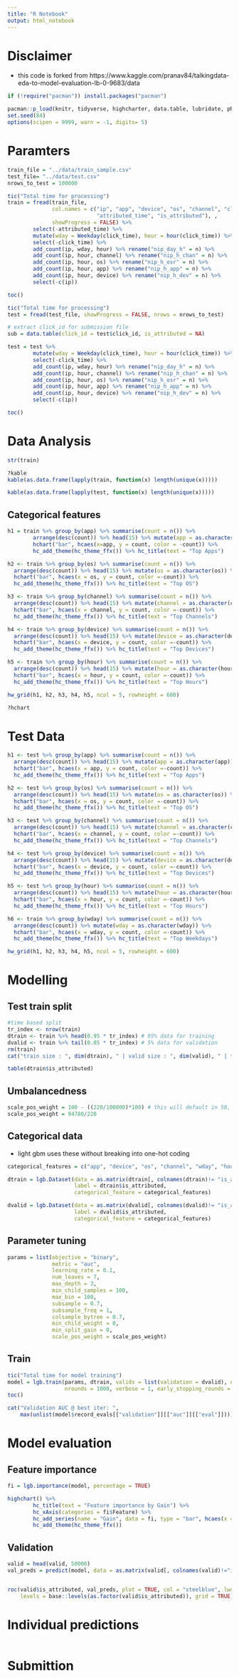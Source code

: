 ```yaml
---
title: "R Notebook"
output: html_notebook
---
```



# Disclaimer
- this code is forked from https://www.kaggle.com/pranav84/talkingdata-eda-to-model-evaluation-lb-0-9683/data

```r
if (!require("pacman")) install.packages("pacman")

pacman::p_load(knitr, tidyverse, highcharter, data.table, lubridate, pROC, tictoc, DescTools, lightgbm)
set.seed(84)               
options(scipen = 9999, warn = -1, digits= 5)

```

# Paramters
```r
train_file = "../data/train_sample.csv"
test_file= "../data/test.csv"
nrows_to_test = 100000

```


```r
tic("Total time for processing")
train = fread(train_file, 
              col.names = c("ip", "app", "device", "os", "channel", "click_time",
                            "attributed_time", "is_attributed"), ,
              showProgress = FALSE) %>%
        select(-attributed_time) %>%
        mutate(wday = Weekday(click_time), hour = hour(click_time)) %>%
        select(-click_time) %>%
        add_count(ip, wday, hour) %>% rename("nip_day_h" = n) %>%
        add_count(ip, hour, channel) %>% rename("nip_h_chan" = n) %>%
        add_count(ip, hour, os) %>% rename("nip_h_osr" = n) %>%
        add_count(ip, hour, app) %>% rename("nip_h_app" = n) %>%
        add_count(ip, hour, device) %>% rename("nip_h_dev" = n) %>%
        select(-c(ip))

toc()
```

```r
tic("Total time for processing")
test = fread(test_file, showProgress = FALSE, nrows = nrows_to_test) 

# extract click_id for submission file
sub = data.table(click_id = test$click_id, is_attributed = NA)

test = test %>%
        mutate(wday = Weekday(click_time), hour = hour(click_time)) %>%
        select(-click_time) %>%
        add_count(ip, wday, hour) %>% rename("nip_day_h" = n) %>%
        add_count(ip, hour, channel) %>% rename("nip_h_chan" = n) %>%
        add_count(ip, hour, os) %>% rename("nip_h_osr" = n) %>%
        add_count(ip, hour, app) %>% rename("nip_h_app" = n) %>%
        add_count(ip, hour, device) %>% rename("nip_h_dev" = n) %>%
        select(-c(ip))

toc()

```

# Data Analysis
```r
str(train)

```

```r
?kable
kable(as.data.frame(lapply(train, function(x) length(unique(x)))))

kable(as.data.frame(lapply(test, function(x) length(unique(x)))))
```

## Categorical features
```r
h1 = train %>% group_by(app) %>% summarise(count = n()) %>%
        arrange(desc(count)) %>% head(15) %>% mutate(app = as.character(app)) %>%
        hchart("bar", hcaes(x=app, y = count, color = -count)) %>%
        hc_add_theme(hc_theme_ffx()) %>% hc_title(text = "Top Apps")

h2 <- train %>% group_by(os) %>% summarise(count = n()) %>% 
  arrange(desc(count)) %>% head(15) %>% mutate(os = as.character(os)) %>%
  hchart("bar", hcaes(x = os, y = count, color =-count)) %>%
  hc_add_theme(hc_theme_ffx()) %>% hc_title(text = "Top OS")

h3 <- train %>% group_by(channel) %>% summarise(count = n()) %>% 
  arrange(desc(count)) %>% head(15) %>% mutate(channel = as.character(channel)) %>%
  hchart("bar", hcaes(x = channel, y = count, color =-count)) %>%
  hc_add_theme(hc_theme_ffx()) %>% hc_title(text = "Top Channels")

h4 <- train %>% group_by(device) %>% summarise(count = n()) %>% 
  arrange(desc(count)) %>% head(15) %>% mutate(device = as.character(device)) %>%
  hchart("bar", hcaes(x = device, y = count, color =-count)) %>%
  hc_add_theme(hc_theme_ffx()) %>% hc_title(text = "Top Devices")

h5 <- train %>% group_by(hour) %>% summarise(count = n()) %>%
  arrange(desc(count)) %>% head(15) %>% mutate(hour = as.character(hour)) %>%
  hchart("bar", hcaes(x = hour, y = count, color =-count)) %>%
  hc_add_theme(hc_theme_ffx()) %>% hc_title(text = "Top Hours")

hw_grid(h1, h2, h3, h4, h5, ncol = 5, rowheight = 600)

```


```r
?hchart

```


# Test Data
```r
h1 <- test %>% group_by(app) %>% summarise(count = n()) %>% 
  arrange(desc(count)) %>% head(15) %>% mutate(app = as.character(app)) %>%
  hchart("bar", hcaes(x = app, y = count, color =-count)) %>%
  hc_add_theme(hc_theme_ffx()) %>% hc_title(text = "Top Apps")

h2 <- test %>% group_by(os) %>% summarise(count = n()) %>% 
  arrange(desc(count)) %>% head(15) %>% mutate(os = as.character(os)) %>%
  hchart("bar", hcaes(x = os, y = count, color =-count)) %>%
  hc_add_theme(hc_theme_ffx()) %>% hc_title(text = "Top OS")

h3 <- test %>% group_by(channel) %>% summarise(count = n()) %>% 
  arrange(desc(count)) %>% head(15) %>% mutate(channel = as.character(channel)) %>%
  hchart("bar", hcaes(x = channel, y = count, color =-count)) %>%
  hc_add_theme(hc_theme_ffx()) %>% hc_title(text = "Top Channels")

h4 <- test %>% group_by(device) %>% summarise(count = n()) %>% 
  arrange(desc(count)) %>% head(15) %>% mutate(device = as.character(device)) %>%
  hchart("bar", hcaes(x = device, y = count, color =-count)) %>%
  hc_add_theme(hc_theme_ffx()) %>% hc_title(text = "Top Devices")

h5 <- test %>% group_by(hour) %>% summarise(count = n()) %>%
  arrange(desc(count)) %>% head(15) %>% mutate(hour = as.character(hour)) %>%
  hchart("bar", hcaes(x = hour, y = count, color =-count)) %>%
  hc_add_theme(hc_theme_ffx()) %>% hc_title(text = "Top Hours")

h6 <- train %>% group_by(wday) %>% summarise(count = n()) %>%
  arrange(desc(count)) %>% mutate(wday = as.character(wday)) %>%
  hchart("bar", hcaes(x = wday, y = count, color =-count)) %>%
  hc_add_theme(hc_theme_ffx()) %>% hc_title(text = "Top Weekdays")

hw_grid(h1, h2, h3, h4, h5, ncol = 5, rowheight = 600)

```


# Modelling 

## Test train split
```r
#time based split
tr_index <- nrow(train)
dtrain <- train %>% head(0.95 * tr_index) # 95% data for training
dvalid <- train %>% tail(0.05 * tr_index) # 5% data for validation
rm(train)
cat("train size : ", dim(dtrain), " | valid size : ", dim(valid), " | test  size : ", dim(test))
```

```r
table(dtrain$is_attributed)

```

## Umbalancedness
```r
scale_pos_weight = 100 - ((220/100000)*100) # this will default in 50, as 50% of the data is positive
scale_pos_weight = 94780/220

```


## Categorical data
- light gbm uses these without breaking into one-hot coding

```r
categorical_features = c("app", "device", "os", "channel", "wday", "hour")

dtrain = lgb.Dataset(data = as.matrix(dtrain[, colnames(dtrain)!= "is_attributed"]),
                     label = dtrain$is_attributed, 
                     categorical_feature = categorical_features)

dvalid = lgb.Dataset(data = as.matrix(dvalid[, colnames(dvalid)!= "is_attributed"]),
                     label = dvalid$is_attributed, 
                     categorical_feature = categorical_features)
```

## Parameter tuning
```r
params = list(objective = "binary", 
              metric = "auc", 
              learning_rate = 0.1,
              num_leaves = 7,
              max_depth = 3,
              min_child_samples = 100, 
              max_bin = 100,
              subsample = 0.7,
              subsample_freq = 1,
              colsample_bytree = 0.7,
              min_child_weight = 0,
              min_split_gain = 0,
              scale_pos_weight = scale_pos_weight)

```

## Train
```r
tic("Total time for model training")
model = lgb.train(params, dtrain, valids = list(validation = dvalid), nthread = 4,
                  nrounds = 1000, verbose = 1, early_stopping_rounds = 50, eval_freq = 50)
toc()

```


```r
cat("Validation AUC @ best iter: ", 
    max(unlist(model$record_evals[["validation"]][["auc"]][["eval"]])))

```


# Model evaluation
## Feature importance
```r
fi = lgb.importance(model, percentage = TRUE)

highchart() %>%
        hc_title(text = "Feature importance by Gain") %>%
        hc_xAxis(categories = fi$Feature) %>%
        hc_add_series(name = "Gain", data = fi, type = "bar", hcaes(x = Feature, y = Gain)) %>%
        hc_add_theme(hc_theme_ffx())

```

## Validation
```r
valid = head(valid, 50000)
val_preds = predict(model, data = as.matrix(valid[, colnames(valid)!="is_attributed"]), n = model$best_iter)


roc(valid$is_attributed, val_preds, plot = TRUE, col = "steelblue", lwd = 3,
    levels = base::levels(as.factor(valid$is_attributed)), grid = TRUE)

```


# Individual predictions

```r


```




# Submittion
```r

```

